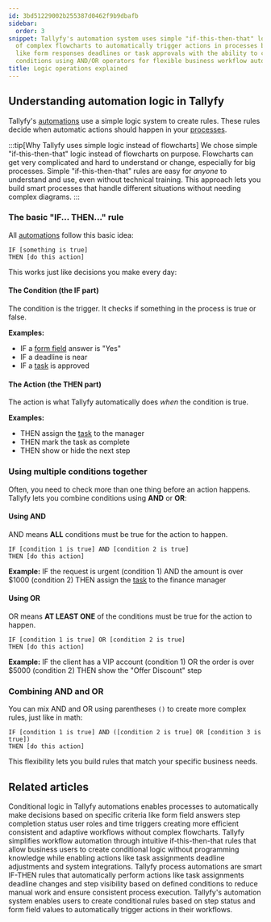 ```yaml
---
id: 3bd51229002b255387d0462f9b9dbafb
sidebar:
  order: 3
snippet: Tallyfy's automation system uses simple "if-this-then-that" logic rules instead
  of complex flowcharts to automatically trigger actions in processes based on conditions
  like form responses deadlines or task approvals with the ability to combine multiple
  conditions using AND/OR operators for flexible business workflow automation.
title: Logic operations explained
---
```


## Understanding automation logic in Tallyfy

Tallyfy's [automations](/products/pro/documenting/templates/automations/) use a simple logic system to create rules. These rules decide when automatic actions should happen in your [processes](/products/pro/tracking-and-tasks/processes/).

:::tip[Why Tallyfy uses simple logic instead of flowcharts]
We chose simple "if-this-then-that" logic instead of flowcharts on purpose. Flowcharts can get very complicated and hard to understand or change, especially for big processes. Simple "if-this-then-that" rules are easy for *anyone* to understand and use, even without technical training. This approach lets you build smart processes that handle different situations without needing complex diagrams.
:::

### The basic "IF... THEN..." rule

All [automations](/products/pro/documenting/templates/automations/) follow this basic idea:

```
IF [something is true]
THEN [do this action]
```

This works just like decisions you make every day:

#### The Condition (the IF part)
The condition is the trigger. It checks if something in the process is true or false.

**Examples:**
- IF a [form field](/products/pro/tracking-and-tasks/tasks/what-are-form-fields-in-tallyfy/) answer is "Yes"
- IF a deadline is near
- IF a [task](/products/pro/tracking-and-tasks/tasks/) is approved

#### The Action (the THEN part)
The action is what Tallyfy automatically does *when* the condition is true.

**Examples:**
- THEN assign the [task](/products/pro/tracking-and-tasks/tasks/) to the manager
- THEN mark the task as complete
- THEN show or hide the next step

### Using multiple conditions together

Often, you need to check more than one thing before an action happens. Tallyfy lets you combine conditions using **AND** or **OR**:

#### Using AND
AND means **ALL** conditions must be true for the action to happen.

```
IF [condition 1 is true] AND [condition 2 is true]
THEN [do this action]
```

**Example:**
IF the request is urgent (condition 1)
AND the amount is over $1000 (condition 2)
THEN assign the [task](/products/pro/tracking-and-tasks/tasks/) to the finance manager

#### Using OR
OR means **AT LEAST ONE** of the conditions must be true for the action to happen.

```
IF [condition 1 is true] OR [condition 2 is true]
THEN [do this action]
```

**Example:**
IF the client has a VIP account (condition 1)
OR the order is over $5000 (condition 2)
THEN show the "Offer Discount" step

### Combining AND and OR

You can mix AND and OR using parentheses `()` to create more complex rules, just like in math:

```
IF [condition 1 is true] AND ([condition 2 is true] OR [condition 3 is true])
THEN [do this action]
```

This flexibility lets you build rules that match your specific business needs.


## Related articles
<CardGrid>
<LinkTitleCard header="<b>Automations > Conditionals</b>" href="/products/pro/documenting/templates/automations/conditionals/" > Conditional logic in Tallyfy automations enables processes to automatically make decisions based on specific criteria like form field answers step completion status user roles and time triggers creating more efficient consistent and adaptive workflows without complex flowcharts. </LinkTitleCard>
<LinkTitleCard header="<b>Features > If-this-then-that</b>" href="/products/pro/tutorials/features/if-this-then-that/" > Tallyfy simplifies workflow automation through intuitive if-this-then-that rules that allow business users to create conditional logic without programming knowledge while enabling actions like task assignments deadline adjustments and system integrations. </LinkTitleCard>
<LinkTitleCard header="<b>Templates > Automations</b>" href="/products/pro/documenting/templates/automations/" > Tallyfy process automations are smart IF-THEN rules that automatically perform actions like task assignments deadline changes and step visibility based on defined conditions to reduce manual work and ensure consistent process execution. </LinkTitleCard>
<LinkTitleCard header="<b>Conditionals > Conditionals (IF) explained</b>" href="/products/pro/documenting/templates/automations/conditionals/conditionals-explained/" > Tallyfy's automation system enables users to create conditional rules based on step status and form field values to automatically trigger actions in their workflows. </LinkTitleCard>
</CardGrid>